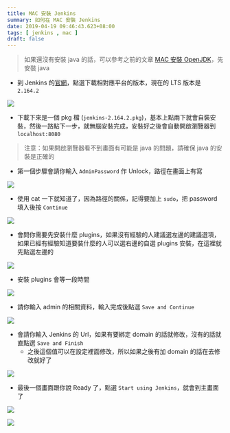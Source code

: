 ```yaml
---
title: MAC 安裝 Jenkins
summary: 如何在 MAC 安裝 Jenkins
date: 2019-04-19 09:46:43.623+08:00
tags: [ jenkins , mac ]
draft: false
---
```


> 如果還沒有安裝 java 的話，可以參考之前的文章 [MAC 安裝 OpenJDK](https://blog.cashwu.com/blog/mac-ox-install-open-jdk)，先安裝 java

- 到 Jenkins 的[官網](https://jenkins.io/download/)，點選下載相對應平台的版本，現在的 LTS 版本是 `2.164.2`

![](/static/images/404.webp)

- 下載下來是一個 pkg 檔 (`jenkins-2.164.2.pkg`)，基本上點兩下就會自裝安裝，然後一路點下一步，就無腦安裝完成，安裝好之後會自動開啟瀏覽器到 `localhost:8080`

> 注意：如果開啟瀏覽器看不到畫面有可能是 java 的問題，請確保 java 的安裝是正確的

- 第一個步驟會請你輸入 `AdminPassword` 作 Unlock，路徑在畫面上有寫

![](/static/images/404.webp)

- 使用 cat 一下就知道了，因為路徑的關係，記得要加上 `sudo`，把 password 填入後按 `Continue`

![](/static/images/404.webp)

- 會問你需要先安裝什麼 plugins，如果沒有經驗的人建議選左邊的建議選項，如果已經有經驗知道要裝什麼的人可以選右邊的自選 plugins 安裝，在這裡就先點選左邊的

![](/static/images/404.webp)

- 安裝 plugins 會等一段時間

![](/static/images/404.webp)

- 請你輸入 admin 的相關資料，輸入完成後點選 `Save and Continue`

![](/static/images/404.webp)

- 會請你輸入 Jenkins 的 Url，如果有要綁定 domain 的話就修改，沒有的話就直點選 `Save and Finish`
	- 之後這個值可以在設定裡面修改，所以如果之後有加 domain 的話在去修改就好了

![](/static/images/404.webp)

- 最後一個畫面跟你說 Ready 了，點選 `Start using Jenkins`，就會到主畫面了

![](/static/images/404.webp)

![](/static/images/404.webp)